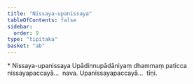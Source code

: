 ```yaml
---
title: "Nissaya-upanissaya"
tableOfContents: false
sidebar:
  order: 9
type: "tipitaka"
basket: "ab"
---
```



<DynamicBreadcrumb />

<Paragraph type="center">
* Nissaya-upanissaya
</Paragraph>

<Division number="6">

<Paragraph number="2461">
Upādinnupādāniyaṃ dhammaṃ paṭicca nissayapaccayā…  nava. Upanissayapaccayā…  tīṇi.
</Paragraph>
</Division>
